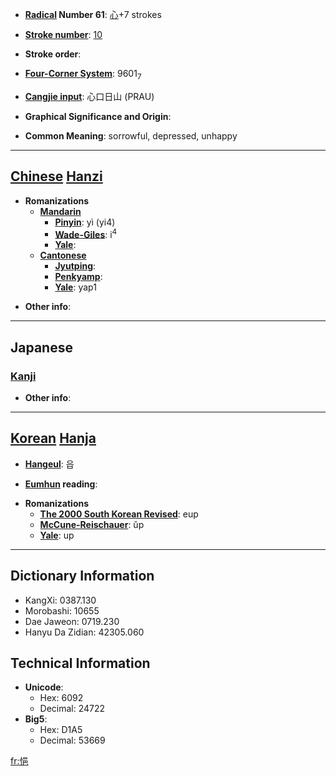 * '''[[Wiktionary:Chinese radical index| Radical]] Number 61''': [[Wiktionary:Chinese radical index 心|心]]+7 strokes

* '''[[Wiktionary:Chinese total strokes index|Stroke number]]''': [[Wiktionary:Chinese total strokes index 10|10]]

* '''Stroke order''': 

* '''[[Wiktionary:Chinese four corner index|Four-Corner System]]''': 9601<sub>7</sub>

* '''[[Wiktionary:Chinese Cangjie index|Cangjie input]]''': 心口日山 (PRAU)

* '''Graphical Significance and Origin''': 

* '''Common Meaning''': sorrowful, depressed, unhappy

----

== [[Chinese]] [[Hanzi]] ==

* '''Romanizations'''
** '''[[Mandarin]]'''
*** '''[[Pinyin]]''': yì (yi4)
*** '''[[Wade-Giles]]''': i<sup>4</sup>
*** '''[[Yale]]''': 
** '''[[Cantonese]]'''
*** '''[[Jyutping]]''':
*** '''[[Penkyamp]]''': 
*** '''[[Yale]]''': yap1

* '''Other info''': 

----

==Japanese==
===[[Kanji]]===
{{kanji|on readings=[[ゆう]] (yū)|kun readings=[[うれえる]] (ureeru)}}

* '''Other info''':  

----

== [[Korean]] [[Hanja]] ==

* '''[[Hangeul]]''': 읍

* '''[[Eumhun]] reading''': 

* '''Romanizations'''
** '''[[The 2000 South Korean Revised Romanization|The 2000 South Korean Revised]]''': eup
** '''[[McCune-Reischauer]]''': ŭp
** '''[[Yale]]''': up

----

== Dictionary Information ==

* KangXi: 0387.130
* Morobashi: 10655
* Dae Jaweon: 0719.230
* Hanyu Da Zidian: 42305.060

== Technical Information ==

* '''Unicode''':
** Hex: 6092
** Decimal: 24722
* '''Big5''':
** Hex: D1A5
** Decimal: 53669

[[fr:悒]]